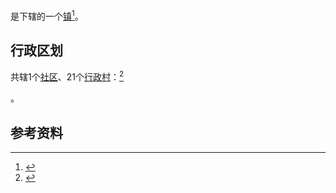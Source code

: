 {{中国乡级行政区|35/01/25/102/000
| 景观照片文件名 = 
| 景观照片描述 = 
| 汉语拼音 = 
| 通用拼音 = 
| 注音符號 = 
| 其它标音类型1 = 
| 其它标音1 = 
| 其它标音类型2 = 
| 其它标音2 = 
| 其它语言类型1 = 
| 其它语言地名1 = 
| 其它语言类型2 = 
| 其它语言地名2 = 
| 总面积 = 169.92平方公里
| 户籍人口 = 12381户
| 户籍人口年份 = 2019
| 常住人口 = 40437人
| 常住人口年份 = 2019
| 人口密度 = 
| 行政区划 = 
| 官方网站 = 
| 政府驻地 = 
| 邮政编码 = 
| 毗邻行政区 = [[赤锡乡|赤锡乡]]、[[嵩口镇_(永泰县)|嵩口镇]]、[[同安镇_(永泰县)|同安镇]]、[[莆田市|莆田市]][[仙游县|仙游县]]
| 位置图文件名 = 
| 位置图描述 = 
}}
'''{{PAGENAMEBASE}}'''是{{PRC admin/fullname|35/01/25/102/000|3}}下辖的一个[[行政建制镇|镇]]<ref>{{PRC admin/ref sgc|{{PRC admin/parent|35/01/25/102/000}}}}</ref>。

== 行政区划 ==

{{PAGENAMEBASE}}共辖1个[[社区_(行政区划)|社区]]、21个[[行政村|行政村]]：<ref>{{PRC admin/ref sgc|35/01/25/102/000}}</ref>

{{PRC admin/children|35/01/25/102/000}}。

==参考资料==
{{reflist}}

{{PRC admin/navcat|35/01/25/102/000}}